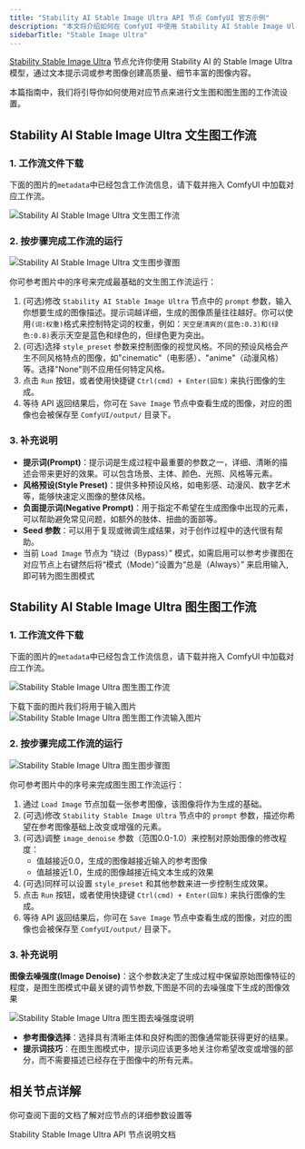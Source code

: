```yaml
---
title: "Stability AI Stable Image Ultra API 节点 ComfyUI 官方示例"
description: "本文将介绍如何在 ComfyUI 中使用 Stability AI Stable Image Ultra API 节点的文生图和图生图功能"
sidebarTitle: "Stable Image Ultra"
---
```



[Stability Stable Image Ultra](/zh-CN/built-in-nodes/api-node/image/stability/stability-stable-image-ultra) 节点允许你使用 Stability AI 的 Stable Image Ultra 模型，通过文本提示词或参考图像创建高质量、细节丰富的图像内容。

本篇指南中，我们将引导你如何使用对应节点来进行文生图和图生图的工作流设置。

<ReqHint/>

## Stability AI Stable Image Ultra 文生图工作流

### 1. 工作流文件下载

下面的图片的`metadata`中已经包含工作流信息，请下载并拖入 ComfyUI 中加载对应工作流。

![Stability AI Stable Image Ultra 文生图工作流](https://raw.githubusercontent.com/Comfy-Org/example_workflows/main/api_nodes/stability_ai/stable_image_ultra_t2i.png)

### 2. 按步骤完成工作流的运行

![Stability AI  Stable Image Ultra 文生图步骤图](/images/tutorial/api_nodes/stability_ai/stable_image_ultra_t2i_step_guide.jpg)

你可参考图片中的序号来完成最基础的文生图工作流运行：  
1. (可选)修改 `Stability AI Stable Image Ultra` 节点中的 `prompt` 参数，输入你想要生成的图像描述。提示词越详细，生成的图像质量往往越好。你可以使用`(词:权重)`格式来控制特定词的权重，例如：`天空是清爽的(蓝色:0.3)和(绿色:0.8)`表示天空是蓝色和绿色的，但绿色更为突出。
2. (可选)选择 `style_preset` 参数来控制图像的视觉风格。不同的预设风格会产生不同风格特点的图像，如"cinematic"（电影感）、"anime"（动漫风格）等。选择"None"则不应用任何特定风格。
3. 点击 `Run` 按钮，或者使用快捷键 `Ctrl(cmd) + Enter(回车)` 来执行图像的生成。
4. 等待 API 返回结果后，你可在 `Save Image` 节点中查看生成的图像，对应的图像也会被保存至 `ComfyUI/output/` 目录下。

### 3. 补充说明

- **提示词(Prompt)**：提示词是生成过程中最重要的参数之一，详细、清晰的描述会带来更好的效果。可以包含场景、主体、颜色、光照、风格等元素。
- **风格预设(Style Preset)**：提供多种预设风格，如电影感、动漫风、数字艺术等，能够快速定义图像的整体风格。
- **负面提示词(Negative Prompt)**：用于指定不希望在生成图像中出现的元素，可以帮助避免常见问题，如额外的肢体、扭曲的面部等。
- **Seed 参数**：可以用于复现或微调生成结果，对于创作过程中的迭代很有帮助。
- 当前 `Load Image` 节点为 “绕过（Bypass）” 模式，如需启用可以参考步骤图在对应节点上右键然后将“模式（Mode）”设置为“总是（Always）” 来启用输入,即可转为图生图模式

## Stability AI Stable Image Ultra 图生图工作流

### 1. 工作流文件下载

下面的图片的`metadata`中已经包含工作流信息，请下载并拖入 ComfyUI 中加载对应工作流。

![Stability Stable Image Ultra 图生图工作流](https://raw.githubusercontent.com/Comfy-Org/example_workflows/main/api_nodes/stability_ai/i2i/stable_image_ultra_i2i.png)


下载下面的图片我们将用于输入图片
![Stability Stable Image Ultra 图生图工作流输入图片](https://raw.githubusercontent.com/Comfy-Org/example_workflows/main/api_nodes/stability_ai/i2i/input.png)

### 2. 按步骤完成工作流的运行

![Stability Stable Image Ultra 图生图步骤图](/images/tutorial/api_nodes/stability_ai/stable_image_ultra_i2i_step_guide.jpg)

你可参考图片中的序号来完成图生图工作流运行：  
1. 通过 `Load Image` 节点加载一张参考图像，该图像将作为生成的基础。
2. (可选)修改 `Stability Stable Image Ultra` 节点中的 `prompt` 参数，描述你希望在参考图像基础上改变或增强的元素。
3. (可选)调整 `image_denoise` 参数（范围0.0-1.0）来控制对原始图像的修改程度：
   - 值越接近0.0，生成的图像越接近输入的参考图像
   - 值越接近1.0，生成的图像越接近纯文本生成的效果
4. (可选)同样可以设置 `style_preset` 和其他参数来进一步控制生成效果。
5. 点击 `Run` 按钮，或者使用快捷键 `Ctrl(cmd) + Enter(回车)` 来执行图像的生成。
6. 等待 API 返回结果后，你可在 `Save Image` 节点中查看生成的图像，对应的图像也会被保存至 `ComfyUI/output/` 目录下。

### 3. 补充说明

**图像去噪强度(Image Denoise)**：这个参数决定了生成过程中保留原始图像特征的程度，是图生图模式中最关键的调节参数,下图是不同的去噪强度下生成的图像效果

![Stability Stable Image Ultra 图生图去噪强度说明](/images/tutorial/api_nodes/stability_ai/i2i_image_denoise.jpg)

- **参考图像选择**：选择具有清晰主体和良好构图的图像通常能获得更好的结果。
- **提示词技巧**：在图生图模式中，提示词应该更多地关注你希望改变或增强的部分，而不需要描述已经存在于图像中的所有元素。

## 相关节点详解

你可查阅下面的文档了解对应节点的详细参数设置等

<Card title="Stability Stable Image Ultra 节点文档" icon="book" href="/zh-CN/built-in-nodes/api-node/image/stability-ai/stability-ai-stable-image-ultra">
Stability Stable Image Ultra API 节点说明文档
</Card>